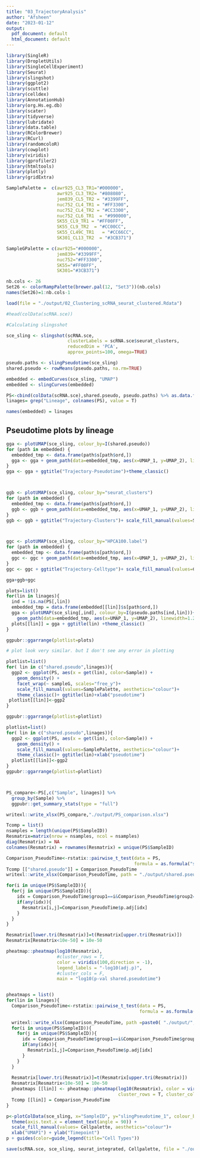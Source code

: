 ```yaml
---
title: "03_TrajectoryAnalysis"
author: "Afsheen"
date: "2023-01-12"
output:
  pdf_document: default
  html_document: default
---
```


```r
library(SingleR)
library(DropletUtils)
library(SingleCellExperiment)
library(Seurat)
library(slingshot)
library(ggplot2)
library(scuttle)
library(celldex)
library(AnnotationHub)
library(org.Hs.eg.db)
library(scater)
library(tidyverse)
library(lubridate)
library(data.table)
library(RColorBrewer)
library(RCurl)
library(randomcoloR)
library(cowplot)
library(viridis)
library(gprofiler2)
library(htmltools)
library(plotly)
library(gridExtra)

SamplePalette =  c(awr925_CL3_TR1="#000000",
                   awr925_CL3_TR2= "#808080",
                   jem839_CL5_TR2 = "#3399FF", 
                   nuc752_CL4_TR1 = "#FF3300",
                   nuc752_CL4_TR2 = "#CC3300",
                   nuc752_CL6_TR1  = "#990000",
                   SK55_CL9_TR1 = "#FF00FF",
                   SK55_CL9_TR2  = "#CC00CC",
                   SK55_CL49C_TR1   = "#CC66CC",
                   SK301_CL13_TR2  = "#3CB371")

SampleGPalette = c(awr925="#000000", 
                   jem839="#3399FF", 
                   nuc752="#FF3300", 
                   SK55="#FF00FF", 
                   SK301="#3CB371")

nb.cols <- 26
Set26 <- colorRampPalette(brewer.pal(12, "Set3"))(nb.cols)
names(Set26)=1:nb.cols-1

```

```r
load(file = "./output/02_Clustering_scRNA_seurat_clustered.Rdata")
```



```r

#head(colData(scRNA.sce))

#Calculating slingsshot

sce_sling <- slingshot(scRNA.sce, 
                       clusterLabels = scRNA.sce$seurat_clusters, 
                       reducedDim = 'PCA', 
                       approx_points=100, omega=TRUE)

pseudo.paths <- slingPseudotime(sce_sling)
shared.pseudo <- rowMeans(pseudo.paths, na.rm=TRUE)

embedded <- embedCurves(sce_sling, "UMAP")
embedded <- slingCurves(embedded)

PS<-cbind(colData(scRNA.sce),shared.pseudo, pseudo.paths) %>% as.data.frame()
linages= grep("Lineage", colnames(PS), value = T)

names(embedded) = linages

```


## Pseudotime plots by lineage 

```r

gga <- plotUMAP(sce_sling, colour_by=I(shared.pseudo))
for (path in embedded) {
  embedded_tmp <- data.frame(path$s[path$ord,])
  gga <- gga + geom_path(data=embedded_tmp, aes(x=UMAP_1, y=UMAP_2), linewidth=1.2)
}
gga <- gga + ggtitle("Trajectory-Pseudotime")+theme_classic()



ggb <- plotUMAP(sce_sling, colour_by="seurat_clusters")
for (path in embedded) {
  embedded_tmp <- data.frame(path$s[path$ord,])
  ggb <- ggb + geom_path(data=embedded_tmp, aes(x=UMAP_1, y=UMAP_2), linewidth=1.2)
}
ggb <- ggb + ggtitle("Trajectory-Clusters")+ scale_fill_manual(values=Set26, aesthetics="colour",  name="Clusters") +theme_classic()



ggc <- plotUMAP(sce_sling, colour_by="HPCA100.label")
for (path in embedded) {
  embedded_tmp <- data.frame(path$s[path$ord,])
  ggc <- ggc + geom_path(data=embedded_tmp, aes(x=UMAP_1, y=UMAP_2), linewidth=1.2)
}
ggc <- ggc + ggtitle("Trajectory-Celltype")+ scale_fill_manual(values=Cellpalette, aesthetics="colour",  name="Clusters") +theme_classic()

gga+ggb+ggc

```




```r
plots=list()
for(lin in linages){
  ind = !is.na(PS[,lin])
  embedded_tmp = data.frame(embedded[[lin]]$s[path$ord,])
  gga <- plotUMAP(sce_sling[,ind], colour_by=I(pseudo.paths[ind,lin]))+ 
    geom_path(data=embedded_tmp, aes(x=UMAP_1, y=UMAP_2), linewidth=1.2)
  plots[[lin]] = gga + ggtitle(lin) +theme_classic()
}

ggpubr::ggarrange(plotlist=plots)

```

```r


# plot look very similar. but I don't see any error in plotting 

plotlist=list()
for( lin in c("shared.pseudo",linages)){
  ggp2 <- ggplot(PS, aes(x = get(lin), color=Sample)) + 
    geom_density() + 
    facet_wrap(~ sampleG, scales="free_y")+
    scale_fill_manual(values=SamplePalette, aesthetics="colour")+
    theme_classic()+ ggtitle(lin)+xlab("pseudotime")
 plotlist[[lin]]<-ggp2
}

ggpubr::ggarrange(plotlist=plotlist)

plotlist=list()
for( lin in c("shared.pseudo",linages)){
  ggp2 <- ggplot(PS, aes(x = get(lin), color=Sample)) + 
    geom_density() + 
    scale_fill_manual(values=SamplePalette, aesthetics="colour")+
    theme_classic()+ ggtitle(lin)+xlab("pseudotime")
  plotlist[[lin]]<-ggp2
}
ggpubr::ggarrange(plotlist=plotlist)




```



```r

PS_compare<-PS[,c("Sample", linages)] %>%
  group_by(Sample) %>%
  ggpubr::get_summary_stats(type = "full")

writexl::write_xlsx(PS_compare,"./output/PS_comparison.xlsx")

Tcomp = list()
nsamples = length(unique(PS$SampleID))
Resmatrix=matrix(nrow = nsamples, ncol = nsamples)
diag(Resmatrix) = NA
colnames(Resmatrix) = rownames(Resmatrix) = unique(PS$SampleID)

Comparison_PseudoTime<-rstatix::pairwise_t_test(data = PS, 
                                                formula = as.formula("shared.pseudo ~ Sample"))
Tcomp [["shared.pseudo"]] = Comparison_PseudoTime
writexl::write_xlsx(Comparison_PseudoTime, path = "./output/shared.pseudo_comparison.xlsx")

for(i in unique(PS$SampleID)){
  for(j in unique(PS$SampleID)){
    idx = Comparison_PseudoTime$group1==i&Comparison_PseudoTime$group2==j
    if(any(idx)){
      Resmatrix[i,j]=Comparison_PseudoTime$p.adj[idx]
    }
  }
}

Resmatrix[lower.tri(Resmatrix)]=t(Resmatrix[upper.tri(Resmatrix)])
Resmatrix[Resmatrix<10e-50] = 10e-50

pheatmap::pheatmap(log10(Resmatrix), 
                   #cluster_rows = T, 
                   color = viridis(100,direction = -1),
                   legend_labels = "-log10(adj.p)",
                   #cluster_cols = F, 
                   main = "log10(p-val shared.pseudotime")


pheatmaps = list()
for(lin in linages){
  Comparison_PseudoTime<-rstatix::pairwise_t_test(data = PS, 
                                                  formula = as.formula(paste0(lin, "~ Sample")))
  
  writexl::write_xlsx(Comparison_PseudoTime, path =paste0( "./output/",lin,"_comparison.xlsx"))
  for(i in unique(PS$SampleID)){
    for(j in unique(PS$SampleID)){
      idx = Comparison_PseudoTime$group1==i&Comparison_PseudoTime$group2==j
      if(any(idx)){
        Resmatrix[i,j]=Comparison_PseudoTime$p.adj[idx]
      }
    }
  }
  
  Resmatrix[lower.tri(Resmatrix)]=t(Resmatrix[upper.tri(Resmatrix)])
  Resmatrix[Resmatrix<10e-50] = 10e-50
  pheatmaps [[lin]] <- pheatmap::pheatmap(log10(Resmatrix), color = viridis(100,direction = -1),
                                          cluster_rows = T, cluster_cols = T, main = paste("log10(p-val)",lin))[[4]]
  Tcomp [[lin]] = Comparison_PseudoTime
}


```


```r

p<-plotColData(sce_sling, x="SampleID", y="slingPseudotime_1", colour_by="HumanPrimaryCellAtlas.label")+
  theme(axis.text.x = element_text(angle = 90)) +
  scale_fill_manual(values= Cellpalette, aesthetics="colour")+
  xlab("UMAP1") + ylab("Timepoint")
p + guides(color=guide_legend(title="Cell Types"))

```


```r

save(scRNA.sce, sce_sling, seurat_integrated, Cellpalette, file = "./output/03_Trajectory_scRNA_seurat_sling.Rdata")

```

